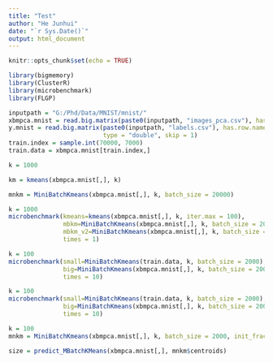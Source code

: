 ```yaml
---
title: "Test"
author: "He Junhui"
date: "`r Sys.Date()`"
output: html_document
---
```


```r
knitr::opts_chunk$set(echo = TRUE)
```

```r
library(bigmemory)
library(ClusterR)
library(microbenchmark)
library(FLGP)
```

```r
inputpath = "G:/Phd/Data/MNIST/mnist/"
xbmpca.mnist = read.big.matrix(paste0(inputpath, "images_pca.csv"), has.row.names =  TRUE, type = "double", skip = 1)
y.mnist = read.big.matrix(paste0(inputpath, "labels.csv"), has.row.names = TRUE,
                          type = "double", skip = 1)
train.index = sample.int(70000, 7000)
train.data = xbmpca.mnist[train.index,]
```

```r
k = 1000
```


```r
km = kmeans(xbmpca.mnist[,], k)
```


```r
mnkm = MiniBatchKmeans(xbmpca.mnist[,], k, batch_size = 20000)
```

```r
k = 1000
microbenchmark(kmeans=kmeans(xbmpca.mnist[,], k, iter.max = 100),
               mbkm=MiniBatchKmeans(xbmpca.mnist[,], k, batch_size = 20000, init_fraction = 0.1),
               mbkm_v2=MiniBatchKmeans(xbmpca.mnist[,], k, batch_size = 20000),
               times = 1)
```

```r
k = 100
microbenchmark(small=MiniBatchKmeans(train.data, k, batch_size = 2000),
               big=MiniBatchKmeans(xbmpca.mnist[,], k, batch_size = 2000),
               times = 10)
```

```r
k = 100
microbenchmark(small=MiniBatchKmeans(train.data, k, batch_size = 2000),
               big=MiniBatchKmeans(xbmpca.mnist[,], k, batch_size = 2000, init_fraction = 0.1),
               times = 10)
```

```r
k = 100
mnkm = MiniBatchKmeans(xbmpca.mnist[,], k, batch_size = 2000, init_fraction = 0.1)
```

```r
size = predict_MBatchKMeans(xbmpca.mnist[,], mnkm$centroids)
```

